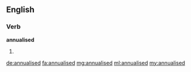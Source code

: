 ==English==

===Verb===
'''annualised'''

# {{en-past of|annualise}}

[[de:annualised]]
[[fa:annualised]]
[[mg:annualised]]
[[ml:annualised]]
[[my:annualised]]
